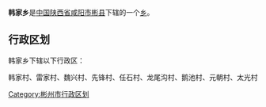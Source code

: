 {{中国乡级行政区
|行政区全称 = 韩家乡
|景观照片文件名 = 
|景观照片描述 = 
|汉语拼音 =
|其他语言 = 
|其他语言名称 = 
|位置图文件名 = 
|位置图描述 = 
|自定义图片=
|上级行政区 = [[陕西省|陕西省]][[咸阳市|咸阳市]][[彬县|彬县]]
|行政区类别 = [[乡级行政区|乡]]
|行政区划代码 = 
|行政区划 = 
|村委会 = 
|居委会 = 
|建置时间 = 
|领导职位 = 
|领导名称 = 
|政府驻地 = 
|毗邻 = 
|地理坐标 = 
|总面积 = 
|总人口 = 
|户籍人口 = 
|户籍人口年份 = 
|常住人口 = 
|常住人口年份 = 
|人口密度 = 
|GDP = 
|邮政编码 = 
|电话区号 = 
|官方网站 = 
|网站名称 = 
}}
'''韩家乡'''是[[中华人民共和国|中国]][[陕西省|陕西省]][[咸阳市|咸阳市]][[彬县|彬县]]下辖的一个[[乡级行政区|乡]]。

== 行政区划 ==
韩家乡下辖以下行政区：

韩家村、雷家村、魏兴村、先锋村、任石村、龙尾沟村、鹅池村、元朝村、太光村

{{陕西小作品}}
{{彬县行政区划}}

[[Category:彬州市行政区划|Category:彬州市行政区划]]